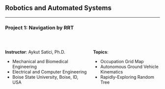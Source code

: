 ## Robotics and Automated Systems {.center .smaller}
<!-- ###################################################################### -->

<hr>

### Project 1: Navigation by RRT

<br/>

:::: {.columns}

::: {.column width="55%"}

__Instructor__: Aykut Satici, Ph.D. <br>

* Mechanical and Biomedical Engineering <br>
* Electrical and Computer Engineering <br>
* Boise State University, Boise, ID, USA

:::

::: {.column width="45%"}

__Topics__: <br>

* Occupation Grid Map
* Autonomous Ground Vehicle Kinematics
* Rapidly-Exploring Random Tree

:::

::::

